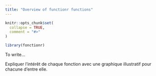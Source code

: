 ```yaml
---
title: "Overview of functionr functions"
---
```


```r
knitr::opts_chunk$set(
  collapse = TRUE,
  comment = "#>"
)
```

```r
library(fonctionr)
```

To write...

Expliquer l'intérêt de chaque fonction avec une graphique illustratif pour chacune d'entre elle. 
